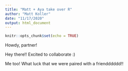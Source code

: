 ```yaml
---
title: "Matt + Aya take over R"
author: "Matt Koller"
date: "11/17/2020"
output: html_document
---
```


```r
knitr::opts_chunk$set(echo = TRUE)
```

Howdy, partner!

Hey there!! Excited to collaborate :)

Me too! What luck that we were paired with a friendddddd!!